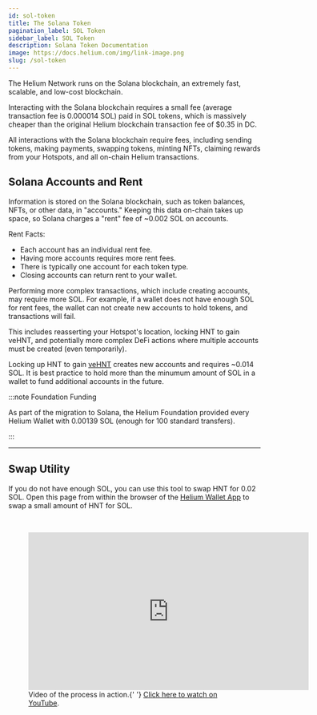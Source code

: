 ```yaml
---
id: sol-token
title: The Solana Token
pagination_label: SOL Token
sidebar_label: SOL Token
description: Solana Token Documentation
image: https://docs.helium.com/img/link-image.png
slug: /sol-token
---
```


The Helium Network runs on the Solana blockchain, an extremely fast, scalable, and low-cost
blockchain.

Interacting with the Solana blockchain requires a small fee (average transaction fee is 0.000014
SOL) paid in SOL tokens, which is massively cheaper than the original Helium blockchain transaction
fee of $0.35 in DC.

All interactions with the Solana blockchain require fees, including sending tokens, making payments,
swapping tokens, minting NFTs, claiming rewards from your Hotspots, and all on-chain Helium
transactions.

## Solana Accounts and Rent

Information is stored on the Solana blockchain, such as token balances, NFTs, or other data, in
"accounts." Keeping this data on-chain takes up space, so Solana charges a "rent" fee of ~0.002 SOL
on accounts.

Rent Facts:

- Each account has an individual rent fee.
- Having more accounts requires more rent fees.
- There is typically one account for each token type.
- Closing accounts can return rent to your wallet.

Performing more complex transactions, which include creating accounts, may require more SOL. For
example, if a wallet does not have enough SOL for rent fees, the wallet can not create new accounts
to hold tokens, and transactions will fail.

This includes reasserting your Hotspot's location, locking HNT to gain veHNT, and potentially more
complex DeFi actions where multiple accounts must be created (even temporarily).

Locking up HNT to gain [veHNT][vehnt] creates new accounts and requires ~0.014 SOL. It is best
practice to hold more than the minumum amount of SOL in a wallet to fund additional accounts in the
future.

:::note Foundation Funding

As part of the migration to Solana, the Helium Foundation provided every Helium Wallet with 0.00139
SOL (enough for 100 standard transfers).

:::

---

## Swap Utility

If you do not have enough SOL, you can use this tool to swap HNT for 0.02 SOL. Open this page from
within the browser of the [Helium Wallet App][wallet-app] to swap a small amount of HNT for SOL.


<figure className="screensnippet-wrapper" style={{ padding: '16px' }}>
  <HntToFeeSol />
</figure>
<br />

<figure className="screensnippet-wrapper">
  <iframe
    style={{ margin: '10px', borderRadius: '14px' }}
    width="560"
    height="315"
    src="https://www.youtube.com/embed/maxW3cjCrcQ"
    title="YouTube video player"
    frameborder="0"
    allow="accelerometer; autoplay; clipboard-write; encrypted-media; gyroscope; picture-in-picture; web-share"
    allowfullscreen
  ></iframe>
  <figcaption>
    Video of the process in action.{' '}
    <a href="https://www.youtube.com/watch?v=maxW3cjCrcQ">Click here to watch on YouTube</a>.
  </figcaption>
</figure>

[wallet-app]: /wallets/helium-wallet-app
[vehnt]: /vote-escrow/vehnt
